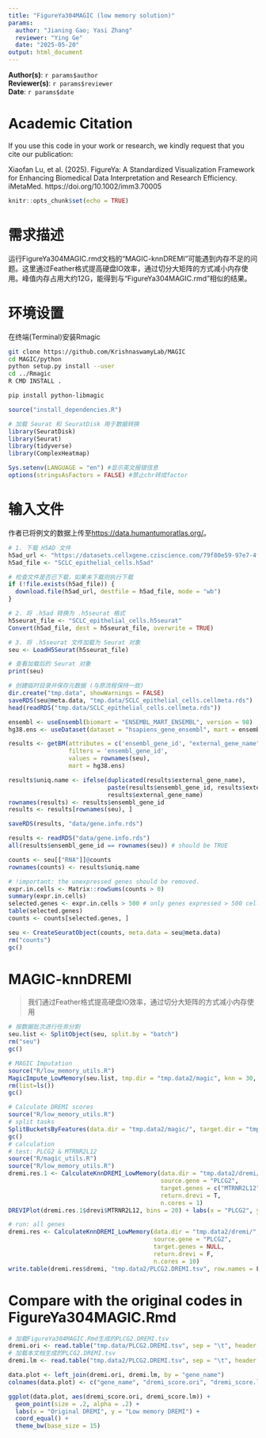```yaml
---
title: "FigureYa304MAGIC (low memory solution)"
params:
  author: "Jianing Gao; Yasi Zhang"  
  reviewer: "Ying Ge"
  date: "2025-05-20"
output: html_document
---
```


**Author(s)**: `r params$author`  
**Reviewer(s)**: `r params$reviewer`  
**Date**: `r params$date` 

# Academic Citation
If you use this code in your work or research, we kindly request that you cite our publication:

Xiaofan Lu, et al. (2025). FigureYa: A Standardized Visualization Framework for Enhancing Biomedical Data Interpretation and Research Efficiency. iMetaMed. https://doi.org/10.1002/imm3.70005


```r
knitr::opts_chunk$set(echo = TRUE)
```

# 需求描述

运行FigureYa304MAGIC.rmd文档的“MAGIC-knnDREMI”可能遇到内存不足的问题。这里通过Feather格式提高硬盘IO效率，通过切分大矩阵的方式减小内存使用。峰值内存占用大约12G，能得到与“FigureYa304MAGIC.rmd”相似的结果。

# 环境设置

在终端(Terminal)安装Rmagic

```bash
git clone https://github.com/KrishnaswamyLab/MAGIC
cd MAGIC/python
python setup.py install --user
cd ../Rmagic
R CMD INSTALL .

pip install python-libmagic
```

```r
source("install_dependencies.R")

# 加载 Seurat 和 SeuratDisk 用于数据转换
library(SeuratDisk)
library(Seurat)
library(tidyverse)
library(ComplexHeatmap)

Sys.setenv(LANGUAGE = "en") #显示英文报错信息
options(stringsAsFactors = FALSE) #禁止chr转成factor
```

# 输入文件

作者已将例文的数据上传至<https://data.humantumoratlas.org/>。

```r
# 1. 下载 H5AD 文件
h5ad_url <- "https://datasets.cellxgene.cziscience.com/79f80e59-97e7-4f95-b1e9-9767a24b85b0.h5ad"
h5ad_file <- "SCLC_epithelial_cells.h5ad"

# 检查文件是否已下载，如果未下载则执行下载
if (!file.exists(h5ad_file)) {
  download.file(h5ad_url, destfile = h5ad_file, mode = "wb")
}

# 2. 将 .h5ad 转换为 .h5seurat 格式
h5seurat_file <- "SCLC_epithelial_cells.h5seurat"
Convert(h5ad_file, dest = h5seurat_file, overwrite = TRUE)

# 3. 将 .h5seurat 文件加载为 Seurat 对象
seu <- LoadH5Seurat(h5seurat_file)

# 查看加载后的 Seurat 对象
print(seu)

# 创建临时目录并保存元数据 (与原流程保持一致)
dir.create("tmp.data", showWarnings = FALSE)
saveRDS(seu@meta.data, "tmp.data/SCLC_epithelial_cells.cellmeta.rds")
head(readRDS("tmp.data/SCLC_epithelial_cells.cellmeta.rds"))
```

```r
ensembl <- useEnsembl(biomart = "ENSEMBL_MART_ENSEMBL", version = 98)
hg38.ens <- useDataset(dataset = "hsapiens_gene_ensembl", mart = ensembl, verbose = 98)

results <- getBM(attributes = c('ensembl_gene_id', "external_gene_name", 'gene_biotype', 'chromosome_name'),
                 filters = 'ensembl_gene_id',
                 values = rownames(seu), 
                 mart = hg38.ens)

results$uniq.name <- ifelse(duplicated(results$external_gene_name), 
                            paste(results$ensembl_gene_id, results$external_gene_name, sep = "-"),
                            results$external_gene_name)
rownames(results) <- results$ensembl_gene_id
results <- results[rownames(seu), ]

saveRDS(results, "data/gene.info.rds")
```

```r
results <- readRDS("data/gene.info.rds")
all(results$ensembl_gene_id == rownames(seu)) # should be TRUE

counts <- seu[["RNA"]]@counts
rownames(counts) <- results$uniq.name

# !important: the unexpressed genes should be removed.
expr.in.cells <- Matrix::rowSums(counts > 0)
summary(expr.in.cells)
selected.genes <- expr.in.cells > 500 # only genes expressed > 500 cells were kept.
table(selected.genes)
counts <- counts[selected.genes, ]

seu <- CreateSeuratObject(counts, meta.data = seu@meta.data)
rm("counts")
gc()
```

# MAGIC-knnDREMI

> 我们通过Feather格式提高硬盘IO效率，通过切分大矩阵的方式减小内存使用

```r
# 按数据批次进行任务分割
seu.list <- SplitObject(seu, split.by = "batch")
rm("seu")
gc()

# MAGIC Imputation
source("R/low_memory_utils.R")
MagicImpute_LowMemory(seu.list, tmp.dir = "tmp.data2/magic", knn = 30, t = 3, npca = 56, n.jobs = 4)
rm(list=ls())
gc()

# Calculate DREMI scores
source("R/low_memory_utils.R")
# split tasks
SplitBucketsByFeatures(data.dir = "tmp.data2/magic/", target.dir = "tmp.data2/dremi", n.buckets = 20) # 将矩阵按照基因分割为20个子矩阵
gc()
# calculation
# test: PLCG2 & MTRNR2L12
source("R/magic_utils.R")
source("R/low_memory_utils.R")
dremi.res.1 <- CalculateKnnDREMI_LowMemory(data.dir = "tmp.data2/dremi/", 
                                           source.gene = "PLCG2", 
                                           target.genes = c("MTRNR2L12", "EXD3"), 
                                           return.drevi = T,
                                           n.cores = 1)
DREVIPlot(dremi.res.1$drevi$MTRNR2L12, bins = 20) + labs(x = "PLCG2", y = "MTRNR2L12")

# run: all genes
dremi.res <- CalculateKnnDREMI_LowMemory(data.dir = "tmp.data2/dremi/", 
                                         source.gene = "PLCG2", 
                                         target.genes = NULL, 
                                         return.drevi = F,
                                         n.cores = 10)
write.table(dremi.res$dremi, "tmp.data2/PLCG2.DREMI.tsv", row.names = F, sep = "\t", quote = F)
```

# Compare with the original codes in FigureYa304MAGIC.Rmd

```r
# 加载FigureYa304MAGIC.Rmd生成的PLCG2.DREMI.tsv
dremi.ori <- read.table("tmp.data/PLCG2.DREMI.tsv", sep = "\t", header = T)
# 加载本文档生成的PLCG2.DREMI.tsv
dremi.lm <- read.table("tmp.data2/PLCG2.DREMI.tsv", sep = "\t", header = T)

data.plot <- left_join(dremi.ori, dremi.lm, by = "gene_name")
colnames(data.plot) <- c("gene_name", "dremi_score.ori", "dremi_score.lm")

ggplot(data.plot, aes(dremi_score.ori, dremi_score.lm)) + 
  geom_point(size = .2, alpha = .2) + 
  labs(x = "Original DREMI", y = "Low memory DREMI") + 
  coord_equal() + 
  theme_bw(base_size = 15)
```

